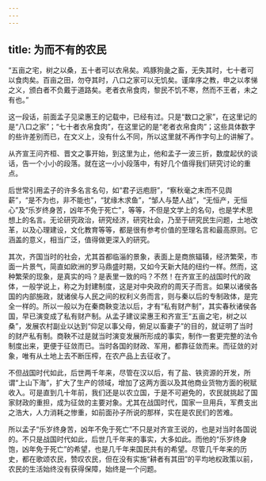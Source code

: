 ```yaml
---
---
---
```

title: 为而不有的农民
---




“五亩之宅，树之以桑，五十者可以衣帛矣。鸡豚狗彘之畜，无失其时，七十者可以食肉矣。百亩之田，勿夺其时，八口之家可以无饥矣。谨庠序之教，申之以孝悌之义，颁白者不负戴于道路矣。老者衣帛食肉，黎民不饥不寒，然而不王者，未之有也。”

这一段话，前面孟子见梁惠王的记载中，已经有过。只是“数口之家”，在这里记的是“八口之家”；“七十者衣帛食肉”，在这里记的是“老者衣帛食肉”；这些具体数字的些许差别而已，在文义上，没有什么不同，所以这里就不再作字句上的讲解了。

从齐宣王问齐桓、晋文之事开始，到这里为止，他和孟子一波三折，数度起伏的谈话，告一个小小的段落。就在这一小小段落中，有好几个值得我们研究讨论的重点。

后世常引用孟子的许多名言名句，如“君子远庖厨”，“察秋毫之末而不见舆薪”，“是不为也，非不能也”，“犹缘木求鱼”，“邹人与楚人战”，“无恒产，无恒心”及“乐岁终身苦，凶年不免于死亡”，等等，不但是文学上的名句，也是学术思想上的名言。无论研究政治，研究经济，研究社会，乃至于研究民生问题，土地改革，以及心理建设，文化教育等等，都是很有参考价值的至理名言和最高原则。它涵盖的意义，相当广泛，值得做更深入的研究。

其次，齐国当时的社会，尤其首都临淄的景象，表面上是商旅辐辏，经济繁荣，市面一片景气，简直如欧洲的罗马鼎盛时期，又如今天新大陆的纽约一样。然而，这种繁荣的现象，是真实的吗？是表里一致的吗？不然！在齐宣王的战国时代的政体，一般学说上，称之为封建制度，这是对中央政府的周天子而言。如果以诸侯各国的内部施政，就诸侯与人民之间的权利义务而言，则与秦以后的专制政体，是完全一样的。所以一般以为在秦商鞅变法以后，才有“私有财产制”，其实春秋诸侯各国，早已演变成了私有财产制。从孟子建议梁惠王和齐宣王“五亩之宅，树之以桑”，发展农村副业以达到“仰足以事父母，俯足以畜妻子”的目的，就证明了当时的财产私有制。商鞅不过是就当时演变发展所形成的事实，制作一套更完整的法令制度出来，更便于征敛而已。当时各国的财政、军用，都靠征敛而来。而征敛的对象，唯有从土地上去不断压榨，在农产品上去征收了。

不但战国时代如此，后世两千年来，尽管在汉以后，有了盐、铁资源的开发，所谓“上山下海”，扩大了生产的领域，增加了这两方面以及其他商业货物方面的税赋收入。可是直到几十年前，我们还是以农立国，于是不可避免的，农民就挑起了国家财政的重担，成为征敛的主要对象。尤其在战国时代，国家一旦用兵，军费支出之浩大，人力消耗之惨重，如前面孙子所说的那样，实在是农民们的苦难。

所以孟子“乐岁终身苦，凶年不免于死亡”不只是对齐宣王说的，也是对当时各国说的。不只是战国时代如此，后世几千年来的事实，大多如此。而他的“乐岁终身饱，凶年免于死亡”的希望，也是几千年来国民共有的希望。尽管几千年来的历史，都在歌颂农民，赞叹农民，但在没有实施“耕者有其田”的平均地权政策以前，农民的生活始终没有获得保障，始终是一个问题。